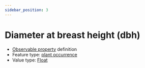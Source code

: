 ```yaml
---
sidebar_position: 3
---
```



# Diameter at breast height (dbh)

- [Observable property](/viewers/dawe-vocabs?uri=https://linked.data.gov.au/def/nrm/6e1c8b97-3655-4a22-9647-02f2c756e789) definition
- Feature type: [plant occurrence](http://linked.data.gov.au/def/tern-cv/b311c0d3-4a1a-4932-a39c-f5cdc1afa611)
- Value type: [Float](https://w3id.org/tern/ontologies/tern/Float)

<Example
  protocolModule="recruitment-survivorship"
  observableProperty="https://linked.data.gov.au/def/nrm/6e1c8b97-3655-4a22-9647-02f2c756e789"
/>
